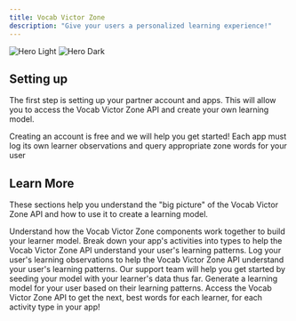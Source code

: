 ```yaml
---
title: Vocab Victor Zone
description: "Give your users a personalized learning experience!"
---
```


<img
  className="block dark:hidden"
  src="/images/victorious.png"
  alt="Hero Light"
/>
<img
  className="hidden dark:block"
  src="/images/hero-dark.svg"
  alt="Hero Dark"
/>

## Setting up

The first step is setting up your partner account and apps. This will allow you to access the Vocab Victor Zone API and create your own learning model.

<CardGroup cols={2}>
  <Card
    title="Create a Partner Account"
    icon="pen-to-square"
    href="https://vocabvictor.com"
  >
    Creating an account is free and we will help you get started!
  </Card>
  <Card title="Create your apps" icon="image" href="https://vocabvictor.com">
    Each app must log its own learner observations and query appropriate zone
    words for your user
  </Card>
</CardGroup>

## Learn More

These sections help you understand the "big picture" of the Vocab Victor Zone API and how to use it to create a learning model.

<CardGroup cols={2}>
  <Card title="Overall architecture" icon="chart-network" href="/introduction">
    Understand how the Vocab Victor Zone components work together to build your
    learner model.
  </Card>
  <Card
    title="Activity Types"
    icon="code"
    href="https://mintlify.com/docs/api-playground/openapi"
  >
    Break down your app's activities into types to help the Vocab Victor Zone
    API understand your user's learning patterns.
  </Card>
  <Card
    title="Log Observations"
    icon="webhook"
    href="https://mintlify.com/docs/components/accordion"
  >
    Log your user's learning observations to help the Vocab Victor Zone API
    understand your user's learning patterns. Our support team will help you get
    started by seeding your model with your learner's data thus far.
  </Card>
  <Card
    title="Create the model"
    icon="bolt-lightning"
    href="https://mintlify.com/customers"
  >
    Generate a learning model for your user based on their learning patterns.
  </Card>
  <Card
    title="Get your Zone Words"
    icon="rocket"
    href="https://mintlify.com/docs/settings/global"
  >
    Access the Vocab Victor Zone API to get the next, best words for each
    learner, for each activity type in your app!
  </Card>
</CardGroup>
